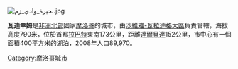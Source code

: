[[File:بحيرة_وادي_زم.jpg|thumb]]
{{Infobox settlement
<!--See the Table at Infobox Settlement for all fields and descriptions of usage-->
<!-- Basic info  ---------------->
|official_name          = 瓦迪幸姆
|other_name             =
|native_name            =  <!-- for cities whose native name is not in English -->
|nickname               = 
|settlement_type        =城市
|motto                  =
<!-- images and maps  ----------->
|image_skyline          = 
|imagesize              = 
|image_caption          = 
|image_flag             = 
|flag_size              =
|image_seal             = 
|seal_size              =
|image_map              = 
|mapsize                = 
|map_caption            = 
|pushpin_map            =
|pushpin_label_position =bottom
|pushpin_mapsize=300
|pushpin_map_caption    =
|subdivision_type       = 國家
|subdivision_name       = {{flag|Morocco}}
|subdivision_type1      = 大區
|subdivision_name1      =[[沙維雅-瓦拉迪格大區|沙維雅-瓦拉迪格大區]]
|subdivision_type2      = 
|subdivision_name2      =
|subdivision_type3      = 
|subdivision_name3      = 
<!-- Politics ----------------->
|government_footnotes   =
|government_type        =
|leader_title           =
|leader_name            =
|established_title      =  <!-- Settled -->
|established_date       = 
<!-- Area    --------------------->
|area_magnitude         = 
|unit_pref                =Imperial <!--Enter: Imperial, if Imperial (metric) is desired-->
|area_footnotes           =
|area_total_km2           = 
|area_land_km2            = <!--See table @ Template:Infobox Settlement for details on automatic unit conversion-->
<!-- Population   ----------------------->
|population_as_of               = 2008
|population_footnotes           =
|population_note                =
|population_total               =89970
|population_density_km2         =
<!-- General information  --------------->
|timezone               = [[歐洲西部時間|歐洲西部時間]] 
|utc_offset             =  +0
|timezone_DST           = [[歐洲西部夏令時間|歐洲西部夏令時間]]
|utc_offset_DST         = +1
|latd=|latm= |lats= |latNS=N
|longd=|longm=|longs=|longEW=W
|elevation_footnotes    =  <!--for references: use <ref> tags-->
|elevation_m            = 
|elevation_ft           = <!-- accord. to Google Earth-->
<!-- Area/postal codes & others -------->
|postal_code_type       =  <!-- enter ZIP code, Postcode, Post code, Postal code... -->
|postal_code            =
|area_code              =
|blank_name             =
|blank_info             =
|website                = http://www.ouedzem.av.ma
|footnotes              = 
}}

'''瓦迪幸姆'''是[[非洲北部|非洲北部]]國家[[摩洛哥|摩洛哥]]的城市，由[[沙維雅-瓦拉迪格大區|沙維雅-瓦拉迪格大區]]負責管轄，海拔高度790米，位於首都[[拉巴特|拉巴特]]東南173公里，距離[[達爾貝達|達爾貝達]]152公里，市中心有一個面積400平方米的湖泊，2008年人口89,970。

{{coord|32|52|N|6|34|W|display=title|region:MA_type:city_source:GNS-enwiki}}

[[Category:摩洛哥城市|Category:摩洛哥城市]]